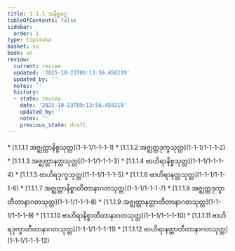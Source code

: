 ```yaml
---
title: 1.1.1 အနိစ္စဝဂ္ဂ
tableOfContents: false
sidebar:
  order: 1
type: tipitaka
basket: su
book: sn
review:
  current: review
  updated: '2025-10-23T09:13:56.458219'
  updated_by: ''
  notes: ''
  history:
  - state: review
    date: '2025-10-23T09:13:56.458219'
    updated_by: ''
    notes: ''
    previous_state: draft
---
```



<ReviewStatus review={frontmatter.review} showDetails={true} />

<HypothesisAnnotation frontmatter={frontmatter} />

<DynamicBreadcrumb />



<TableOfContents book="sn" section="1.1.1">
* [1.1.1.1 အဇ္ဈတ္တာနိစ္စသုတ္တ](1-1-1/1-1-1-1)
* [1.1.1.2 အဇ္ဈတ္တဒုက္ခသုတ္တ](1-1-1/1-1-1-2)
* [1.1.1.3 အဇ္ဈတ္တာနတ္တသုတ္တ](1-1-1/1-1-1-3)
* [1.1.1.4 ဗာဟိရာနိစ္စသုတ္တ](1-1-1/1-1-1-4)
* [1.1.1.5 ဗာဟိရဒုက္ခသုတ္တ](1-1-1/1-1-1-5)
* [1.1.1.6 ဗာဟိရာနတ္တသုတ္တ](1-1-1/1-1-1-6)
* [1.1.1.7 အဇ္ဈတ္တာနိစ္စာတီတာနာဂတသုတ္တ](1-1-1/1-1-1-7)
* [1.1.1.8 အဇ္ဈတ္တဒုက္ခာတီတာနာဂတသုတ္တ](1-1-1/1-1-1-8)
* [1.1.1.9 အဇ္ဈတ္တာနတ္တာတီတာနာဂတသုတ္တ](1-1-1/1-1-1-9)
* [1.1.1.10 ဗာဟိရာနိစ္စာတီတာနာဂတသုတ္တ](1-1-1/1-1-1-10)
* [1.1.1.11 ဗာဟိရဒုက္ခာတီတာနာဂတသုတ္တ](1-1-1/1-1-1-11)
* [1.1.1.12 ဗာဟိရာနတ္တာတီတာနာဂတသုတ္တ](1-1-1/1-1-1-12)
</TableOfContents>